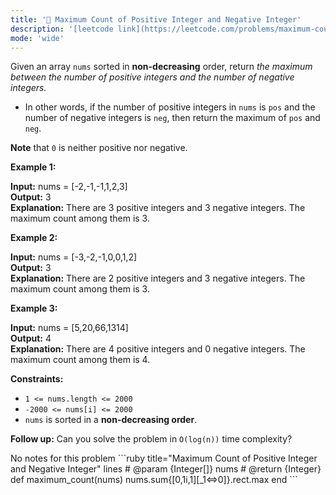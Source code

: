 ```yaml
---
title: '🧩 Maximum Count of Positive Integer and Negative Integer'
description: '[leetcode link](https://leetcode.com/problems/maximum-count-of-positive-integer-and-negative-integer/description/)'
mode: 'wide'
---
```

<Tabs>
  <Tab title="Question" icon="circle-question" iconType="regular">
    <Card>
      <p>Given an array <code>nums</code> sorted in <strong>non-decreasing</strong> order, return <em>the maximum between the number of positive integers and the number of negative integers.</em></p>  <ul>  <li>In other words, if the number of positive integers in <code>nums</code> is <code>pos</code> and the number of negative integers is <code>neg</code>, then return the maximum of <code>pos</code> and <code>neg</code>.</li> </ul>  <p><strong>Note</strong> that <code>0</code> is neither positive nor negative.</p>   <p><strong class="example">Example 1:</strong></p>   <strong>Input:</strong> nums = [-2,-1,-1,1,2,3] <br/> <strong>Output:</strong> 3 <br/> <strong>Explanation:</strong> There are 3 positive integers and 3 negative integers. The maximum count among them is 3.   <p><strong class="example">Example 2:</strong></p>   <strong>Input:</strong> nums = [-3,-2,-1,0,0,1,2] <br/> <strong>Output:</strong> 3 <br/> <strong>Explanation:</strong> There are 2 positive integers and 3 negative integers. The maximum count among them is 3.   <p><strong class="example">Example 3:</strong></p>   <strong>Input:</strong> nums = [5,20,66,1314] <br/> <strong>Output:</strong> 4 <br/> <strong>Explanation:</strong> There are 4 positive integers and 0 negative integers. The maximum count among them is 4.    <p><strong>Constraints:</strong></p>  <ul>  <li><code>1 &lt;= nums.length &lt;= 2000</code></li>  <li><code>-2000 &lt;= nums[i] &lt;= 2000</code></li>  <li><code>nums</code> is sorted in a <strong>non-decreasing order</strong>.</li> </ul>   <p><strong>Follow up:</strong> Can you solve the problem in <code>O(log(n))</code> time complexity?</p> 
    </Card>
  </Tab>
  <Tab title="Solution" icon="lightbulb" iconType="regular" >
    <Card>
      No notes for this problem
    </Card>
  <Expandable title="code">
    <CodeGroup dropdown>
```ruby title="Maximum Count of Positive Integer and Negative Integer" lines
# @param {Integer[]} nums
# @return {Integer}
def maximum_count(nums)
  nums.sum{[0,1i,1][_1<=>0]}.rect.max  
end
```
    </CodeGroup>
  </Expandable>
  </Tab>
</Tabs>